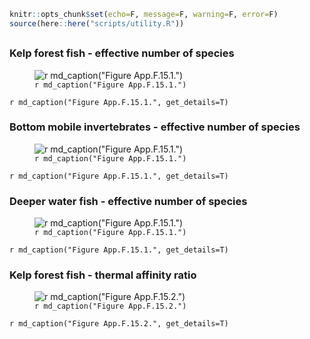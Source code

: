 ```r
knitr::opts_chunk$set(echo=F, message=F, warning=F, error=F)
source(here::here("scripts/utility.R"))
```

## {.tabset}

### Kelp forest fish - effective number of species

![`r md_caption("Figure App.F.15.1.")`](../img/cinms_cr/App.F.15.1a.MBON_kelp_forest_fish.jpg)

`r md_caption("Figure App.F.15.1.", get_details=T)`

### Bottom mobile invertebrates - effective number of species

![`r md_caption("Figure App.F.15.1.")`](../img/cinms_cr/App.F.15.1b.MBON_mobile_invertebrate.jpg)

`r md_caption("Figure App.F.15.1.", get_details=T)`

### Deeper water fish - effective number of species

![`r md_caption("Figure App.F.15.1.")`](../img/cinms_cr/App.F.15.1c.MBON_deep_water_fish.jpg)

`r md_caption("Figure App.F.15.1.", get_details=T)`

### Kelp forest fish - thermal affinity ratio

![`r md_caption("Figure App.F.15.2.")`](../img/cinms_cr/App.F.15.2.Thermal_LogRatio.jpg)

`r md_caption("Figure App.F.15.2.", get_details=T)`


